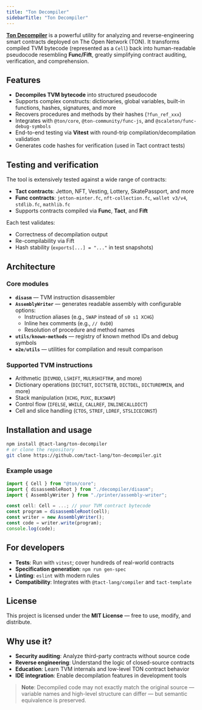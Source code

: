```yaml
---
title: "Ton Decompiler"
sidebarTitle: "Ton Decompiler"
---
```


[**Ton Decompiler**](https://github.com/tact-lang/ton-opcode) is a powerful utility for analyzing and reverse-engineering smart contracts deployed on The Open Network (TON). It transforms compiled TVM bytecode (represented as a `Cell`) back into human-readable pseudocode resembling **Func/Fift**, greatly simplifying contract auditing, verification, and comprehension.

## Features

- **Decompiles TVM bytecode** into structured pseudocode
- Supports complex constructs: dictionaries, global variables, built-in functions, hashes, signatures, and more
- Recovers procedures and methods by their hashes (`?fun_ref_xxx`)
- Integrates with `@ton/core`, `@ton-community/func-js`, and `@scaleton/func-debug-symbols`
- End-to-end testing via **Vitest** with round-trip compilation/decompilation validation
- Generates code hashes for verification (used in Tact contract tests)

## Testing and verification

The tool is extensively tested against a wide range of contracts:

- **Tact contracts**: Jetton, NFT, Vesting, Lottery, SkatePassport, and more
- **Func contracts**: `jetton-minter.fc`, `nft-collection.fc`, `wallet v3/v4`, `stdlib.fc`, `mathlib.fc`
- Supports contracts compiled via **Func**, **Tact**, and **Fift**

Each test validates:

- Correctness of decompilation output
- Re-compilability via Fift
- Hash stability (`exports[...] = "..."` in test snapshots)

## Architecture

### Core modules

- **`disasm`** — TVM instruction disassembler
- **`AssemblyWriter`** — generates readable assembly with configurable options:
  - Instruction aliases (e.g., `SWAP` instead of `s0 s1 XCHG`)
  - Inline hex comments (e.g., `// 0xD0`)
  - Resolution of procedure and method names
- **`utils/known-methods`** — registry of known method IDs and debug symbols
- **`e2e/utils`** — utilities for compilation and result comparison

### Supported TVM instructions

- Arithmetic (`DIVMOD`, `LSHIFT`, `MULRSHIFTR#`, and more)
- Dictionary operations (`DICTGET`, `DICTSETB`, `DICTDEL`, `DICTUREMMIN`, and more)
- Stack manipulation (`XCHG`, `PUXC`, `BLKSWAP`)
- Control flow (`IFELSE`, `WHILE`, `CALLREF`, `INLINECALLDICT`)
- Cell and slice handling (`CTOS`, `STREF`, `LDREF`, `STSLICECONST`)

## Installation and usage

```bash
npm install @tact-lang/ton-decompiler
# or clone the repository
git clone https://github.com/tact-lang/ton-decompiler.git
```

### Example usage

```ts
import { Cell } from "@ton/core";
import { disassembleRoot } from "./decompiler/disasm";
import { AssemblyWriter } from "./printer/assembly-writer";

const cell: Cell = ...; // your TVM contract bytecode
const program = disassembleRoot(cell);
const writer = new AssemblyWriter();
const code = writer.write(program);
console.log(code);
```

## For developers

- **Tests**: Run with `vitest`; cover hundreds of real-world contracts
- **Specification generation**: `npm run gen-spec`
- **Linting**: `eslint` with modern rules
- **Compatibility**: Integrates with `@tact-lang/compiler` and `tact-template`

## License

This project is licensed under the **MIT License** — free to use, modify, and distribute.

## Why use it?

- **Security auditing**: Analyze third-party contracts without source code
- **Reverse engineering**: Understand the logic of closed-source contracts
- **Education**: Learn TVM internals and low-level TON contract behavior
- **IDE integration**: Enable decompilation features in development tools

> **Note**: Decompiled code may not exactly match the original source — variable names and high-level structure can differ — but semantic equivalence is preserved.
